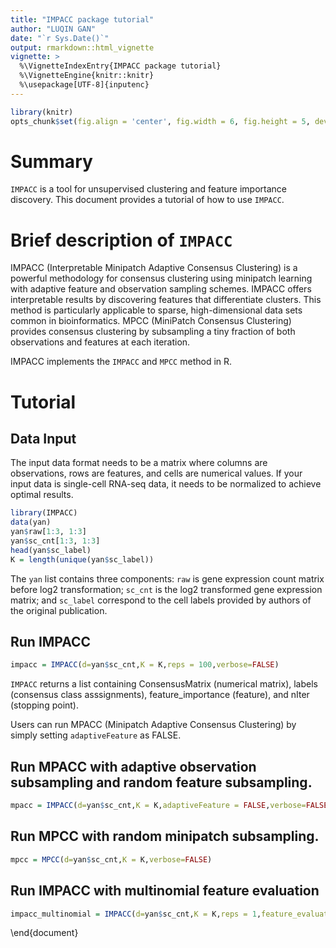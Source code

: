 ```yaml
---
title: "IMPACC package tutorial"
author: "LUQIN GAN"
date: "`r Sys.Date()`"
output: rmarkdown::html_vignette
vignette: >
  %\VignetteIndexEntry{IMPACC package tutorial}
  %\VignetteEngine{knitr::knitr}
  %\usepackage[UTF-8]{inputenc}
---
```


  
```r
library(knitr)
opts_chunk$set(fig.align = 'center', fig.width = 6, fig.height = 5, dev = 'png')
```




# Summary
`IMPACC` is a tool for unsupervised clustering and feature importance discovery. This document provides a tutorial of how to use `IMPACC`.

# Brief description of `IMPACC`
IMPACC (Interpretable Minipatch Adaptive Consensus Clustering) is a powerful methodology for consensus clustering using minipatch learning with adaptive feature and observation sampling schemes. IMPACC offers interpretable results by discovering features that differentiate clusters. This method is particularly applicable to sparse, high-dimensional data sets common in bioinformatics. MPCC (MiniPatch Consensus Clustering) provides consensus clustering by subsampling a tiny fraction of both observations and features at each iteration.

IMPACC\cite{} implements the `IMPACC` and  `MPCC` method in R.

# Tutorial 

## Data Input
The input data format needs to be a matrix where columns are observations, rows are features, and cells are numerical values. If your input data is single-cell RNA-seq data, it needs to be normalized to achieve optimal results. 
```r
library(IMPACC)
data(yan)
yan$raw[1:3, 1:3]
yan$sc_cnt[1:3, 1:3]
head(yan$sc_label)
K = length(unique(yan$sc_label))
```
The `yan` list contains three components: `raw` is gene expression count matrix before log2 transformation; `sc_cnt` is the log2 transformed gene expression matrix; and `sc_label` correspond to the cell labels provided by authors of the original publication. 

## Run IMPACC
```r
impacc = IMPACC(d=yan$sc_cnt,K = K,reps = 100,verbose=FALSE)
```

`IMPACC` returns a list containing ConsensusMatrix (numerical matrix),  labels (consensus class asssignments), feature_importance (feature), and nIter (stopping point).

Users can run MPACC (Minipatch Adaptive Consensus Clustering) by simply setting `adaptiveFeature` as FALSE. 

## Run MPACC with adaptive observation subsampling and random feature subsampling. 
```r
mpacc = IMPACC(d=yan$sc_cnt,K = K,adaptiveFeature = FALSE,verbose=FALSE)
```


## Run MPCC with random minipatch subsampling. 
```r
mpcc = MPCC(d=yan$sc_cnt,K = K,verbose=FALSE)
```

## Run IMPACC with multinomial feature evaluation
```r
impacc_multinomial = IMPACC(d=yan$sc_cnt,K = K,reps = 1,feature_evaluation = 'multinomial', verbose=FALSE)
```
\end{document}
